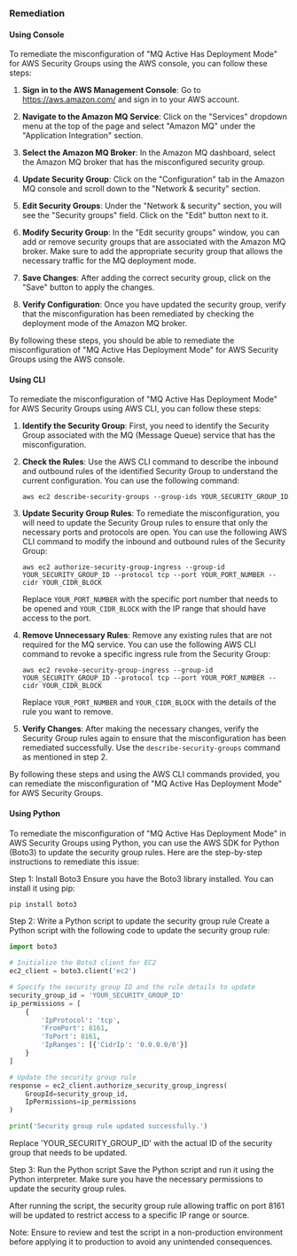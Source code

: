 ### Remediation

#### Using Console

To remediate the misconfiguration of "MQ Active Has Deployment Mode" for AWS Security Groups using the AWS console, you can follow these steps:

1. **Sign in to the AWS Management Console**: Go to https://aws.amazon.com/ and sign in to your AWS account.

2. **Navigate to the Amazon MQ Service**: Click on the "Services" dropdown menu at the top of the page and select "Amazon MQ" under the "Application Integration" section.

3. **Select the Amazon MQ Broker**: In the Amazon MQ dashboard, select the Amazon MQ broker that has the misconfigured security group.

4. **Update Security Group**: Click on the "Configuration" tab in the Amazon MQ console and scroll down to the "Network & security" section.

5. **Edit Security Groups**: Under the "Network & security" section, you will see the "Security groups" field. Click on the "Edit" button next to it.

6. **Modify Security Group**: In the "Edit security groups" window, you can add or remove security groups that are associated with the Amazon MQ broker. Make sure to add the appropriate security group that allows the necessary traffic for the MQ deployment mode.

7. **Save Changes**: After adding the correct security group, click on the "Save" button to apply the changes.

8. **Verify Configuration**: Once you have updated the security group, verify that the misconfiguration has been remediated by checking the deployment mode of the Amazon MQ broker.

By following these steps, you should be able to remediate the misconfiguration of "MQ Active Has Deployment Mode" for AWS Security Groups using the AWS console.

#### Using CLI

To remediate the misconfiguration of "MQ Active Has Deployment Mode" for AWS Security Groups using AWS CLI, you can follow these steps:

1. **Identify the Security Group**: First, you need to identify the Security Group associated with the MQ (Message Queue) service that has the misconfiguration.

2. **Check the Rules**: Use the AWS CLI command to describe the inbound and outbound rules of the identified Security Group to understand the current configuration. You can use the following command:
   ```
   aws ec2 describe-security-groups --group-ids YOUR_SECURITY_GROUP_ID
   ```

3. **Update Security Group Rules**: To remediate the misconfiguration, you will need to update the Security Group rules to ensure that only the necessary ports and protocols are open. You can use the following AWS CLI command to modify the inbound and outbound rules of the Security Group:
   ```
   aws ec2 authorize-security-group-ingress --group-id YOUR_SECURITY_GROUP_ID --protocol tcp --port YOUR_PORT_NUMBER --cidr YOUR_CIDR_BLOCK
   ```
   Replace `YOUR_PORT_NUMBER` with the specific port number that needs to be opened and `YOUR_CIDR_BLOCK` with the IP range that should have access to the port.

4. **Remove Unnecessary Rules**: Remove any existing rules that are not required for the MQ service. You can use the following AWS CLI command to revoke a specific ingress rule from the Security Group:
   ```
   aws ec2 revoke-security-group-ingress --group-id YOUR_SECURITY_GROUP_ID --protocol tcp --port YOUR_PORT_NUMBER --cidr YOUR_CIDR_BLOCK
   ```
   Replace `YOUR_PORT_NUMBER` and `YOUR_CIDR_BLOCK` with the details of the rule you want to remove.

5. **Verify Changes**: After making the necessary changes, verify the Security Group rules again to ensure that the misconfiguration has been remediated successfully. Use the `describe-security-groups` command as mentioned in step 2.

By following these steps and using the AWS CLI commands provided, you can remediate the misconfiguration of "MQ Active Has Deployment Mode" for AWS Security Groups.

#### Using Python

To remediate the misconfiguration of "MQ Active Has Deployment Mode" in AWS Security Groups using Python, you can use the AWS SDK for Python (Boto3) to update the security group rules. Here are the step-by-step instructions to remediate this issue:

Step 1: Install Boto3
Ensure you have the Boto3 library installed. You can install it using pip:
```bash
pip install boto3
```

Step 2: Write a Python script to update the security group rule
Create a Python script with the following code to update the security group rule:

```python
import boto3

# Initialize the Boto3 client for EC2
ec2_client = boto3.client('ec2')

# Specify the security group ID and the rule details to update
security_group_id = 'YOUR_SECURITY_GROUP_ID'
ip_permissions = [
    {
        'IpProtocol': 'tcp',
        'FromPort': 8161,
        'ToPort': 8161,
        'IpRanges': [{'CidrIp': '0.0.0.0/0'}]
    }
]

# Update the security group rule
response = ec2_client.authorize_security_group_ingress(
    GroupId=security_group_id,
    IpPermissions=ip_permissions
)

print('Security group rule updated successfully.')
```

Replace 'YOUR_SECURITY_GROUP_ID' with the actual ID of the security group that needs to be updated.

Step 3: Run the Python script
Save the Python script and run it using the Python interpreter. Make sure you have the necessary permissions to update the security group rules.

After running the script, the security group rule allowing traffic on port 8161 will be updated to restrict access to a specific IP range or source.

Note: Ensure to review and test the script in a non-production environment before applying it to production to avoid any unintended consequences.

